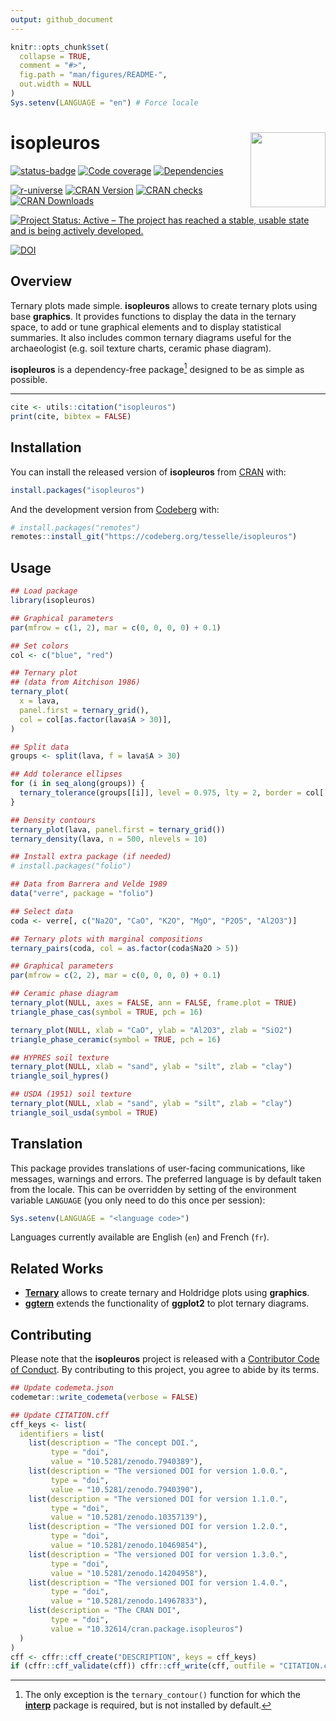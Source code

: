 ```yaml
---
output: github_document
---
```


<!-- README.md is generated from README.Rmd. Please edit that file -->

```r
knitr::opts_chunk$set(
  collapse = TRUE,
  comment = "#>",
  fig.path = "man/figures/README-",
  out.width = NULL
)
Sys.setenv(LANGUAGE = "en") # Force locale
```

# isopleuros <img width=120px src="man/figures/logo.png" align="right" />

<!-- badges: start -->
[![status-badge](https://ci.codeberg.org/api/badges/14691/status.svg)](https://ci.codeberg.org/repos/14691){.pkgdown-devel}
[![Code coverage](https://packages.tesselle.org/isopleuros/coverage/badge.svg)](https://packages.tesselle.org/isopleuros/coverage/){.pkgdown-devel}
[![Dependencies](https://tinyverse.netlify.app/badge/isopleuros)](https://cran.r-project.org/package=isopleuros){.pkgdown-devel}

[![r-universe](https://tesselle.r-universe.dev/badges/isopleuros)](https://tesselle.r-universe.dev/isopleuros){.pkgdown-devel}
[![CRAN Version](https://www.r-pkg.org/badges/version/isopleuros)](https://cran.r-project.org/package=isopleuros){.pkgdown-release}
[![CRAN checks](https://badges.cranchecks.info/worst/isopleuros.svg)](https://cran.r-project.org/web/checks/check_results_isopleuros.html){.pkgdown-release}
[![CRAN Downloads](https://cranlogs.r-pkg.org/badges/isopleuros)](https://cran.r-project.org/package=isopleuros){.pkgdown-release}

[![Project Status: Active – The project has reached a stable, usable state and is being actively developed.](https://www.repostatus.org/badges/latest/active.svg)](https://www.repostatus.org/#active)

[![DOI](https://zenodo.org/badge/DOI/10.5281/zenodo.7940389.svg)](https://doi.org/10.5281/zenodo.7940389)
<!-- badges: end -->

## Overview

Ternary plots made simple. **isopleuros** allows to create ternary plots using base **graphics**. It provides functions to display the data in the ternary space, to add or tune graphical elements and to display statistical summaries. It also includes common ternary diagrams useful for the archaeologist (e.g. soil texture charts, ceramic phase diagram).

**isopleuros** is a dependency-free package^[The only exception is the `ternary_contour()` function for which the [**interp**](https://cran.r-project.org/package=interp) package is required, but is not installed by default.] designed to be as simple as possible.

---

```r
cite <- utils::citation("isopleuros")
print(cite, bibtex = FALSE)
```

## Installation

You can install the released version of **isopleuros** from [CRAN](https://CRAN.R-project.org) with:

```r
install.packages("isopleuros")
```

And the development version from [Codeberg](https://codeberg.org/) with:

```r
# install.packages("remotes")
remotes::install_git("https://codeberg.org/tesselle/isopleuros")
```

## Usage

```r
## Load package
library(isopleuros)
```

```r
## Graphical parameters
par(mfrow = c(1, 2), mar = c(0, 0, 0, 0) + 0.1)

## Set colors
col <- c("blue", "red")

## Ternary plot
## (data from Aitchison 1986)
ternary_plot(
  x = lava, 
  panel.first = ternary_grid(),
  col = col[as.factor(lava$A > 30)],
)

## Split data
groups <- split(lava, f = lava$A > 30)

## Add tolerance ellipses
for (i in seq_along(groups)) {
  ternary_tolerance(groups[[i]], level = 0.975, lty = 2, border = col[[i]])
}

## Density contours
ternary_plot(lava, panel.first = ternary_grid())
ternary_density(lava, n = 500, nlevels = 10)
```

```r
## Install extra package (if needed)
# install.packages("folio")

## Data from Barrera and Velde 1989
data("verre", package = "folio")

## Select data
coda <- verre[, c("Na2O", "CaO", "K2O", "MgO", "P2O5", "Al2O3")]

## Ternary plots with marginal compositions
ternary_pairs(coda, col = as.factor(coda$Na2O > 5))
```

```r
## Graphical parameters
par(mfrow = c(2, 2), mar = c(0, 0, 0, 0) + 0.1)

## Ceramic phase diagram
ternary_plot(NULL, axes = FALSE, ann = FALSE, frame.plot = TRUE)
triangle_phase_cas(symbol = TRUE, pch = 16)

ternary_plot(NULL, xlab = "CaO", ylab = "Al2O3", zlab = "SiO2")
triangle_phase_ceramic(symbol = TRUE, pch = 16)

## HYPRES soil texture
ternary_plot(NULL, xlab = "sand", ylab = "silt", zlab = "clay")
triangle_soil_hypres()

## USDA (1951) soil texture
ternary_plot(NULL, xlab = "sand", ylab = "silt", zlab = "clay")
triangle_soil_usda(symbol = TRUE)
```

## Translation

This package provides translations of user-facing communications, like messages, warnings and errors. The preferred language is by default taken from the locale. This can be overridden by setting of the environment variable `LANGUAGE` (you only need to do this once per session):

``` r
Sys.setenv(LANGUAGE = "<language code>")
```

Languages currently available are English (`en`) and French (`fr`).

## Related Works

* [**Ternary**](https://cran.r-project.org/package=Ternary) allows to create ternary and Holdridge plots using **graphics**.
* [**ggtern**](https://cran.r-project.org/package=ggtern) extends the functionality of **ggplot2** to plot ternary diagrams.

## Contributing

Please note that the **isopleuros** project is released with a [Contributor Code of Conduct](https://www.tesselle.org/conduct.html). By contributing to this project, you agree to abide by its terms.

```r
## Update codemeta.json
codemetar::write_codemeta(verbose = FALSE)

## Update CITATION.cff
cff_keys <- list(
  identifiers = list(
    list(description = "The concept DOI.",
         type = "doi",
         value = "10.5281/zenodo.7940389"),
    list(description = "The versioned DOI for version 1.0.0.",
         type = "doi",
         value = "10.5281/zenodo.7940390"),
    list(description = "The versioned DOI for version 1.1.0.",
         type = "doi",
         value = "10.5281/zenodo.10357139"),
    list(description = "The versioned DOI for version 1.2.0.",
         type = "doi",
         value = "10.5281/zenodo.10469854"),
    list(description = "The versioned DOI for version 1.3.0.",
         type = "doi",
         value = "10.5281/zenodo.14204958"),
    list(description = "The versioned DOI for version 1.4.0.",
         type = "doi",
         value = "10.5281/zenodo.14967833"),
    list(description = "The CRAN DOI",
         type = "doi",
         value = "10.32614/cran.package.isopleuros")
  )
)
cff <- cffr::cff_create("DESCRIPTION", keys = cff_keys)
if (cffr::cff_validate(cff)) cffr::cff_write(cff, outfile = "CITATION.cff")
```
